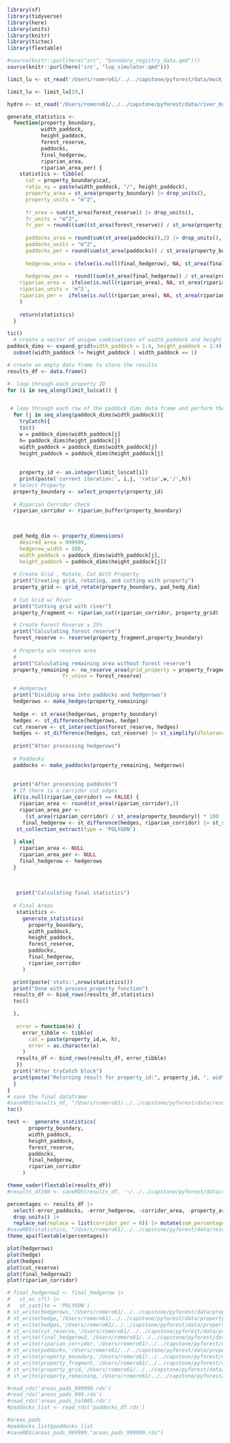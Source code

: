 ```r
library(sf)
library(tidyverse)
library(here)
library(units)
library(knitr)
library(tictoc)
library(flextable)
```



```r
#source(knitr::purl(here("src", "boundary_registry_data.qmd")))
source(knitr::purl(here('src', "lup_simulator.qmd")))

```


```r
limit_lu <- st_read('/Users/romero61/../../capstone/pyforest/data/mock_properties/mock_properties.shp')

limit_lu <- limit_lu[19,]

hydro <- st_read('/Users/romero61/../../capstone/pyforest/data/river_buffer/river_buffer.gpkg')

```


```r
generate_statistics <-
  function(property_boundary,
           width_paddock,
           height_paddock,
           forest_reserve,
           paddocks,
           final_hedgerow,
           riparian_area,
           riparian_area_per) {
    statistics <- tibble(
      cat = property_boundary$cat,
      ratio_xy = paste(width_paddock, "/", height_paddock),
      property_area = st_area(property_boundary) |> drop_units(),
      property_units = "m^2",
      
      fr_area = sum(st_area(forest_reserve)) |> drop_units(),
      fr_units = "m^2",
      fr_per = round((sum((st_area(forest_reserve)) / st_area(property_boundary))) * 100,2) |> drop_units(),
      
      paddocks_area = round(sum(st_area(paddocks)),2) |> drop_units(),
      paddocks_units = "m^2",
      paddocks_per = round(sum(st_area(paddocks)) / st_area(property_boundary)* 100 ,2) |>  drop_units(),
      
      hedgerow_area = ifelse(is.null(final_hedgerow), NA, st_area(final_hedgerow)),
      
      hedgerow_per =  round((sum(st_area(final_hedgerow)) / st_area(property_boundary)) * 100,2) |> drop_units(),
    riparian_area =  ifelse(is.null(riparian_area), NA, st_area(riparian_area)) ,
    riparian_units = 'm^2',
    riparian_per =  ifelse(is.null(riparian_area), NA, st_area(riparian_area))
    )
    
    return(statistics)
  }
```


```r

tic()
  # create a vector of unique combinations of width_paddock and height_paddock
paddock_dims <- expand_grid(width_paddock = 1:4, height_paddock = 1:4) |>
  subset(width_paddock != height_paddock | width_paddock == 1)

# create an empty data frame to store the results
results_df <- data.frame()

#  loop through each property ID
for (i in seq_along(limit_lu$cat)) {


 # loop through each row of the paddock_dims data frame and perform the analysis
  for (j in seq_along(paddock_dims$width_paddock)){
    tryCatch({
    tic()
    w = paddock_dims$width_paddock[j]
    h= paddock_dims$height_paddock[j]
    width_paddock = paddock_dims$width_paddock[j]
    height_paddock = paddock_dims$height_paddock[j]
    
    
    property_id <- as.integer(limit_lu$cat[i])
    print(paste('current iteration:', i,j, 'ratio',w,'/',h))
  # Select Property
  property_boundary <- select_property(property_id)
  
  # Riparian Corridor check
  riparian_corridor <- riparian_buffer(property_boundary)
  

  
  pad_hedg_dim <- property_dimensions(
    desired_area = 999999,
    hedgerow_width = 100,
    width_paddock = paddock_dims$width_paddock[j],
    height_paddock = paddock_dims$height_paddock[j])
  
  # Create Grid , Rotate, Cut With Property
  print("Creating grid, rotating, and cutting with property")
  property_grid <- grid_rotate(property_boundary, pad_hedg_dim)
  
  # Cut Grid w/ River
  print("Cutting grid with river")
  property_fragment <- riparian_cut(riparian_corridor, property_grid)

  # Create Forest Reserve ≥ 25% 
  print("Calculating forest reserve")
  forest_reserve <- reserve(property_fragment,property_boundary)
  
  # Property w/o reserve area
  # 
  print("Calculating remaining area without forest reserve")
  property_remaining <- no_reserve_area(grid_property = property_fragment,
                  fr_union = forest_reserve)

  # Hedgerows
  print("Dividing area into paddocks and hedgerows")
  hedgerows <- make_hedges(property_remaining)
  
  hedge <- st_erase(hedgerows, property_boundary)
  hedges <- st_difference(hedgerows, hedge)
  cut_reserve <- st_intersection(forest_reserve, hedges)
  hedges <- st_difference(hedges, cut_reserve) |> st_simplify(dTolerance = 10)
    
  print("After processing hedgerows")
  
  # Paddocks
  paddocks <- make_paddocks(property_remaining, hedgerows)
 
  
  print("After processing paddocks")
  # If there is a corridor cut edges
  if(is.null(riparian_corridor) == FALSE) {
    riparian_area <- round(st_area(riparian_corridor),2)
    riparian_area_per <-
      (st_area(riparian_corridor) / st_area(property_boundary)) * 100
     final_hedgerow <- st_difference(hedges, riparian_corridor) |> st_sf() |>
   st_collection_extract(type = 'POLYGON')
    
  } else{
    riparian_area <- NULL
    riparian_area_per <- NULL
    final_hedgerow <- hedgerows
  }
  
  
  
   print("Calculating final statistics")
  
  # Final Areas
   statistics <-
     generate_statistics(
       property_boundary,
       width_paddock,
       height_paddock,
       forest_reserve,
       paddocks,
       final_hedgerow,
       riparian_corridor
     )

  print(paste('stats:',nrow(statistics)))
  print("Done with process_property function")
  results_df <- bind_rows(results_df,statistics)
  toc()

  },
  
   error = function(e) {
     error_tibble <- tibble(
       cat = paste(property_id,w, h),
       error = as.character(e)
     )
   results_df <- bind_rows(results_df, error_tibble)
   })
  print("After tryCatch block")
  print(paste("Returning result for property_id:", property_id, ", width_paddock:", w, ", height_paddock:", h))
  }
}
# save the final dataframe
#saveRDS(results_df, "/Users/romero61/../../capstone/pyforest/data/results_df/results.rds")
toc()
```

```r
test <-  generate_statistics(
       property_boundary,
       width_paddock,
       height_paddock,
       forest_reserve,
       paddocks,
       final_hedgerow,
       riparian_corridor
     )
```



```r
theme_vader(flextable(results_df))
#results_df280 <- saveRDS(results_df, '~/../../capstone/pyforest/data/results_df/results280.rds')

```


```r
percentages <- results_df |>
  select(-error_paddocks, -error_hedgerow, -corridor_area, -property_area, -property_units, -fr_area, -paddocks_area, -paddocks_units, - hedgerow_area, -fr_units) |>
  drop_units() |> 
  replace_na(replace = list(corridor_per = 0)) |> mutate(sum_percentage = fr_per + paddocks_per + hedgerow_per + corridor_per)
#saveRDS(statistics, "/Users/romero61/../../capstone/pyforest/data/results_df/statistics.rds")
theme_apa(flextable(percentages))
```

```r
plot(hedgerows)
plot(hedge)
plot(hedges)
plot(cut_reserve)
plot(final_hedgerow2)
plot(riparian_corridor)

# final_hedgerow2 <- final_hedgerow |>
#   st_as_sf() |>
#   st_cast(to = 'POLYGON')
# st_write(hedgerows,'/Users/romero61/../../capstone/pyforest/data/property_4739/hedgerows.shp')
# st_write(hedge,'/Users/romero61/../../capstone/pyforest/data/property_4739/hedge.shp')
# st_write(hedges,'/Users/romero61/../../capstone/pyforest/data/property_4739/hedges.shp')
# st_write(cut_reserve,'/Users/romero61/../../capstone/pyforest/data/property_4739/cut_reserve.shp')
# st_write(final_hedgerow2,'/Users/romero61/../../capstone/pyforest/data/property_4739/final_hedgerow2.shp')
# st_write(riparian_corridor,'/Users/romero61/../../capstone/pyforest/data/property_4739/riparian_corridor.shp')
# st_write(paddocks,'/Users/romero61/../../capstone/pyforest/data/property_4739/paddocks.shp')
# st_write(property_boundary,'/Users/romero61/../../capstone/pyforest/data/property_4739/property_boundary.shp')
# st_write(property_fragment,'/Users/romero61/../../capstone/pyforest/data/property_4739/property_fragment.shp')
# st_write(property_grid,'/Users/romero61/../../capstone/pyforest/data/property_4739/property_grid.shp')
# st_write(property_remaining,'/Users/romero61/../../capstone/pyforest/data/property_4739/property_remaining.shp')

```




```r
#read_rds('areas_pads_999999.rds')
#read_rds('areas_pads_999.rds')
#read_rds('areas_pads_tol005.rds')
#paddocks_list <- read_rds('paddocks_df.rds')

#areas_pads
#paddocks_list$paddocks_list
#saveRDS(areas_pads_999999,"areas_pads_999999.rds")
```



